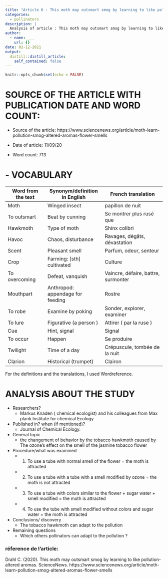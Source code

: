```yaml
---
title: "Article 6 : This moth may outsmart smog by learning to like pollution-altered aromas"
categories: 
  - pollinators
description: |
  Analysis of article : This moth may outsmart smog by learning to like pollution-altered aromas.
author:
  - name: ___
    url: {}
date: 02-12-2021
output:
  distill::distill_article:
    self_contained: false
---
```


```r
knitr::opts_chunk$set(echo = FALSE)
```

# SOURCE OF THE ARTICLE WITH PUBLICATION DATE AND WORD COUNT: 

* Source of the article: https://www.sciencenews.org/article/moth-learn-pollution-smog-altered-aromas-flower-smells 

* Date of article: 11/09/20

* Word count: 713

# - VOCABULARY

| **Word from the text** | **Synonym/definition in English** | **French translation**              |
|------------------------|-----------------------------------|-------------------------------------|
| Moth                   | Winged insect                     | papillon de nuit                    |
| To outsmart               | Beat by cunning                   | Se montrer plus rusé que            |
| Hawkmoth               | Type of moth                      | Shinx colibri                       |
| Havoc                  | Chaos, disturbance                | Ravages, dégâts, dévastation        |
| Scent                  | Pleasant smell                    | Parfum, odeur, senteur              |
| Crop                   | Farming: [sth] cultivated         | Culture                             |
| To overcoming             | Defeat, vanquish                  | Vaincre, défaire, battre, surmonter |
| Mouthpart              | Anthropod: appendage for feeding  | Rostre                              |
| To robe                  | Examine by poking                 | Sonder, explorer, examiner          |
| To lure                   | Figurative (a person )            | Attirer ( par la ruse )             |
| Cue                    | Hint, signal                      | Signal                              |
| To occur                  | Happen                            | Se produire                         |
| Twilight               | Time of a day                     | Crépuscule, tombée de la nuit       |
| Clarion                | Historical (trumpet)              | Clairon                             |

For the definitions and the translations, I used Wordreference.

# ANALYSIS ABOUT THE STUDY

* Researchers?
  + Markus Knaden ( chemical ecologist) and his colleagues from Max plank Institute for chemical Ecology


* Published in? when (if mentioned)? 
  + Journal of Chemical Ecology.


* General topic
  + the changement of behavior by the tobacco hawkmoth caused by The ozone’s effect on the smell of the jasmine tobacco flower


* Procedure/what was examined 
  + 1.	To use a tube with normal smell of the flower = the moth is attracted
  + 2.	To use a tube with a tube with a smell modified by ozone = the moth is not attracted
  + 3.	To use a tube with colors similar to the flower + sugar water + smell modified = the moth is attracted
  + 4.	To use the tube with smell modified without colors and sugar water = the moth is attracted


* Conclusions/ discovery 
  + The tobacco hawkmoth can adapt to the pollution


* Remaining questions
  + Which others pollinators can adapt to the pollution ?

### réference de l'article:
Drahl C. (2020). This moth may outsmart smog by learning to like pollution-altered aromas. ScienceNews. https://www.sciencenews.org/article/moth-learn-pollution-smog-altered-aromas-flower-smells

